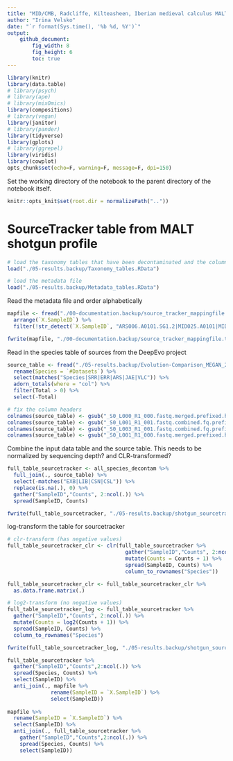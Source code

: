 ```yaml
---
title: "MID/CMB, Radcliffe, Kilteasheen, Iberian medieval calculus MALT beta diversity"
author: "Irina Velsko"
date: "`r format(Sys.time(), '%b %d, %Y')`"
output:
    github_document:
        fig_width: 8
        fig_height: 6
        toc: true
---
```



```r
library(knitr)
library(data.table)
# library(psych)
# library(ape)
# library(mixOmics)
library(compositions)
# library(vegan)
library(janitor)
# library(pander)
library(tidyverse)
library(gplots)
# library(ggrepel)
library(viridis)
library(cowplot)
opts_chunk$set(echo=F, warning=F, message=F, dpi=150)
```

Set the working directory of the notebook to the parent directory of the 
notebook itself.  

```r
knitr::opts_knit$set(root.dir = normalizePath(".."))
```

# SourceTracker table from MALT shotgun profile

```r

# load the taxonomy tables that have been decontaminated and the column headers are cleaned up
load("./05-results.backup/Taxonomy_tables.RData")

# load the metadata file
load("./05-results.backup/Metadata_tables.RData")

```

Read the metadata file and order alphabetically
```r
mapfile <- fread("./00-documentation.backup/source_tracker_mappingfile.tsv") %>%
  arrange(`X.SampleID`) %>%
  filter(!str_detect(`X.SampleID`, "ARS006.A0101.SG1.2|MID025.A0101|MID033.A0101|MID056.A0101|MID065.A0101|MID068.A0101|MID076.A0101|MID078.A0101|SRR059454|SRR513449"))

fwrite(mapfile, "./00-documentation.backup/source_tracker_mappingfile.tsv", sep = "\t", quote = T)

```


Read in the species table of sources from the DeepEvo project
```r
source_table <- fread("./05-results.backup/Evolution-Comparison_MEGAN_20190410-ex_absolute_species_prokaryotes_summarised_refseq.txt") %>%
  rename(Species = `#Datasets`) %>%
  select(matches("Species|SRR|ERR|ARS|JAE|VLC")) %>%
  adorn_totals(where = "col") %>%
  filter(Total > 0) %>%
  select(-Total)

# fix the column headers
colnames(source_table) <- gsub("_S0_L000_R1_000.fastq.merged.prefixed.hg19unmapped","", colnames(source_table))
colnames(source_table) <- gsub("_S0_L001_R1_001.fastq.combined.fq.prefixed.extractunmapped.bam","", colnames(source_table))
colnames(source_table) <- gsub("_S0_L003_R1_001.fastq.combined.fq.prefixed.extractunmapped.bam","", colnames(source_table))
colnames(source_table) <- gsub("_S0_L001_R1_000.fastq.merged.prefixed.hg19unmapped","", colnames(source_table))

```

Combine the input data table and the source table. This needs to be normalized
by sequencing depth? and CLR-transformed?
```r

full_table_sourcetracker <- all_species_decontam %>%
  full_join(., source_table) %>%
  select(-matches("EXB|LIB|CSN|CSL")) %>%
  replace(is.na(.), 0) %>%
  gather("SampleID","Counts", 2:ncol(.)) %>%
  spread(SampleID, Counts)

fwrite(full_table_sourcetracker, "./05-results.backup/shotgun_sourcetracker_table.txt", sep = "\t", quote = F)


```

log-transform the table for sourcetracker
```r
# clr-transform (has negative values)
full_table_sourcetracker_clr <- clr(full_table_sourcetracker %>%
                                      gather("SampleID","Counts", 2:ncol(.)) %>%
                                      mutate(Counts = Counts + 1) %>%
                                      spread(SampleID, Counts) %>%
                                      column_to_rownames("Species"))

full_table_sourcetracker_clr <- full_table_sourcetracker_clr %>%
  as.data.frame.matrix(.)

# log2-transform (no negative values)
full_table_sourcetracker_log <- full_table_sourcetracker %>%
  gather("SampleID","Counts", 2:ncol(.)) %>%
  mutate(Counts = log2(Counts + 1)) %>%
  spread(SampleID, Counts) %>%
  column_to_rownames("Species")

fwrite(full_table_sourcetracker_log, "./05-results.backup/shotgun_sourcetracker_table_log.txt", sep = "\t", quote = F)

```

```r

full_table_sourcetracker %>%
  gather("SampleID","Counts",2:ncol(.)) %>%
  spread(Species, Counts) %>%
  select(SampleID) %>%
  anti_join(., mapfile %>%
              rename(SampleID = `X.SampleID`) %>%
              select(SampleID))
  
mapfile %>%
  rename(SampleID = `X.SampleID`) %>%
  select(SampleID) %>%
  anti_join(., full_table_sourcetracker %>%
    gather("SampleID","Counts",2:ncol(.)) %>%
    spread(Species, Counts) %>%
    select(SampleID))
    
```





































